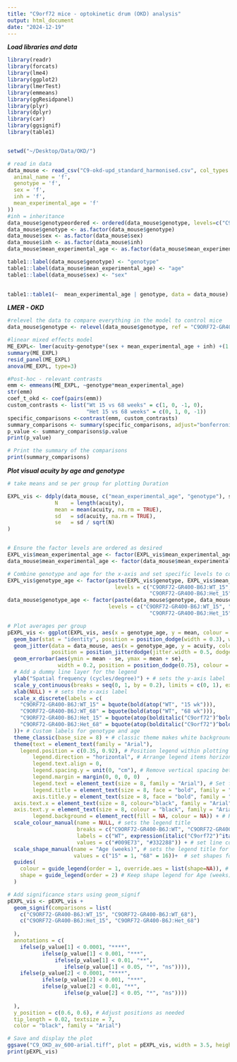 ```yaml
---
title: "C9orf72 mice - optokinetic drum (OKD) analysis"
output: html_document
date: "2024-12-19"
---
```

***Load libraries and data***

```r
library(readr)
library(forcats)
library(lme4)
library(ggplot2)
library(lmerTest)
library(emmeans)
library(ggResidpanel)
library(plyr)
library(dplyr)
library(car)
library(ggsignif)
library(table1)


setwd("~/Desktop/Data/OKD/")

# read in data 
data_mouse <- read_csv("C9-okd-upd_standard_harmonised.csv", col_types = cols (
  animal_name = 'f',
  genotype = 'f',
  sex = 'f',
  inh = 'f',
  mean_experimental_age = 'f'
))
#inh = inheritance
data_mouse$genotypeordered <- ordered(data_mouse$genotype, levels=c("C9ORF72-GR400-B6J:Het", "C9ORF72-GR400-B6J:WT"))
data_mouse$genotype <- as.factor(data_mouse$genotype)
data_mouse$sex <- as.factor(data_mouse$sex)
data_mouse$inh <- as.factor(data_mouse$inh)
data_mouse$mean_experimental_age <- as.factor(data_mouse$mean_experimental_age)

table1::label(data_mouse$genotype) <- "genotype"
table1::label(data_mouse$mean_experimental_age) <- "age"
table1::label(data_mouse$sex) <- "sex"

	
table1::table1(~  mean_experimental_age | genotype, data = data_mouse)


```

***LMER - OKD***
```r
#relevel the data to compare everything in the model to control mice
data_mouse$genotype <- relevel(data_mouse$genotype, ref = "C9ORF72-GR400-B6J:WT")

#linear mixed effects model 
ME_EXPL<- lmer(acuity~genotype*(sex + mean_experimental_age + inh) +(1|animal_name),data = data_mouse)
summary(ME_EXPL)
resid_panel(ME_EXPL) 
anova(ME_EXPL, type=3)

#Post-hoc - relevant contrasts
emm <- emmeans(ME_EXPL, ~genotype*mean_experimental_age)
str(emm)
coef_t_okd <- coef(pairs(emm))
custom_contrasts <- list("Wt 15 vs 68 weeks" = c(1, 0, -1, 0),
                         "Het 15 vs 68 weeks" = c(0, 1, 0, -1))
specific_comparisons <-contrast(emm, custom_contrasts)
summary_comparisons <- summary(specific_comparisons, adjust="bonferroni")
p_value <- summary_comparisons$p.value
print(p_value)

# Print the summary of the comparisons
print(summary_comparisons)

```



***Plot visual acuity by age and genotype***

```r

# take means and se per group for plotting Duration

EXPL_vis <- ddply(data_mouse, c("mean_experimental_age", "genotype"), summarise,
               N    = length(acuity),
               mean = mean(acuity, na.rm = TRUE),
               sd   = sd(acuity, na.rm = TRUE),
               se   = sd / sqrt(N)
)


# Ensure the factor levels are ordered as desired
EXPL_vis$mean_experimental_age <- factor(EXPL_vis$mean_experimental_age, levels = c("15", "68"))
data_mouse$mean_experimental_age <- factor(data_mouse$mean_experimental_age, levels = c("15", "68"))

# Combine genotype and age for the x-axis and set specific levels to control order and spacing
EXPL_vis$genotype_age <- factor(paste(EXPL_vis$genotype, EXPL_vis$mean_experimental_age, sep = "_"),
                                  levels = c("C9ORF72-GR400-B6J:WT_15", "C9ORF72-GR400-B6J:WT_68", 
                                             "C9ORF72-GR400-B6J:Het_15", "C9ORF72-GR400-B6J:Het_68"))
data_mouse$genotype_age <- factor(paste(data_mouse$genotype, data_mouse$mean_experimental_age, sep = "_"),
                                levels = c("C9ORF72-GR400-B6J:WT_15", "C9ORF72-GR400-B6J:WT_68", 
                                             "C9ORF72-GR400-B6J:Het_15", "C9ORF72-GR400-B6J:Het_68"))

# Plot averages per group
pEXPL_vis <- ggplot(EXPL_vis, aes(x = genotype_age, y = mean, colour = genotype)) +
  geom_bar(stat = "identity", position = position_dodge(width = 0.3), width = 0.5, alpha = 0) + 
  geom_jitter(data = data_mouse, aes(x = genotype_age, y = acuity, colour = genotype, shape = mean_experimental_age), 
              position = position_jitterdodge(jitter.width = 0.5, dodge.width = 0.3), size = 0.8) + # Add individual data points
  geom_errorbar(aes(ymin = mean - se, ymax = mean + se), 
                width = 0.2, position = position_dodge(0.75), colour = "black") + # Add error bars
  # Add a dummy line layer for the legend
  ylab("Spatial frequency (cycles/degree)") + # sets the y-axis label
  scale_y_continuous(breaks = seq(0, 1, by = 0.2), limits = c(0, 1), expand = c(0, 0)) +  # Set y-axis breaks with step size of 0.1
  xlab(NULL) + # sets the x-axis label
  scale_x_discrete(labels = c(
    "C9ORF72-GR400-B6J:WT_15" = bquote(bold(atop("WT", "15 wk"))),
    "C9ORF72-GR400-B6J:WT_68" = bquote(bold(atop("WT", "68 wk"))),
    "C9ORF72-GR400-B6J:Het_15" = bquote(atop(bolditalic("C9orf72")^bolditalic("GR400/+"), bold("15 wk"))),
    "C9ORF72-GR400-B6J:Het_68" = bquote(atop(bolditalic("C9orf72")^bolditalic("GR400/+"), bold("68 wk")))
  ))+ # Custom labels for genotype and age
  theme_classic(base_size = 8) + # classic theme makes white background without lines, sets base font size to 14 pt
  theme(text = element_text(family = "Arial"),
    legend.position = c(0.35, 0.92), # Position legend within plotting space
        legend.direction = "horizontal", # Arrange legend items horizontally
        legend.text.align = 0,
        legend.spacing.y = unit(0, "cm"), # Remove vertical spacing between items
        legend.margin = margin(0, 0, 0, 0)  ,      
        legend.text = element_text(size = 8, family = "Arial"), # Set font size for legend text
        legend.title = element_text(size = 8, face = "bold", family = "Arial"), # Set font size for legend title
        axis.title.y = element_text(size = 8, face = "bold", family = "Arial"), 
  axis.text.x = element_text(size = 8, colour="black", family = "Arial"), # Adjust vertical alignment        
  axis.text.y = element_text(size = 8, colour = "black", family = "Arial"),
        legend.background = element_rect(fill = NA, colour = NA)) + # Rotate x-axis labels for better readability
  scale_colour_manual(name = NULL, # sets the legend title     
                      breaks = c("C9ORF72-GR400-B6J:WT", "C9ORF72-GR400-B6J:Het"), # sets the order of items in the legend
                      labels = c("WT", expression(italic("C9orf72")^italic("GR400/+"))), # sets the labels of items in the legend
                      values = c("#009E73", "#332288")) + # set line colours for points
  scale_shape_manual(name = "Age (weeks)", # sets the legend title for shape
                     values = c("15" = 1, "68" = 16))+  # set shapes for ages (1 = empty circle, 16 = filled circle)
  guides(
    colour = guide_legend(order = 1, override.aes = list(shape=NA)), # Use only lines for Genotype
    shape = guide_legend(order = 2) # Keep shape legend for Age (weeks)
  )

# Add significance stars using geom_signif
pEXPL_vis <- pEXPL_vis +
  geom_signif(comparisons = list(
    c("C9ORF72-GR400-B6J:WT_15", "C9ORF72-GR400-B6J:WT_68"),
    c("C9ORF72-GR400-B6J:Het_15", "C9ORF72-GR400-B6J:Het_68")
    
  ),
  annotations = c(
    ifelse(p_value[1] < 0.0001, "****",
           ifelse(p_value[1] < 0.001, "***",
               ifelse(p_value[1] < 0.01, "**",
                  ifelse(p_value[1] < 0.05, "*", "ns")))),
    ifelse(p_value[2] < 0.0001, "****",
           ifelse(p_value[2] < 0.001, "***",
           ifelse(p_value[2] < 0.01, "**",
                  ifelse(p_value[2] < 0.05, "*", "ns"))))
   
  ),
  y_position = c(0.6, 0.6), # Adjust positions as needed
  tip_length = 0.02, textsize = 7,
  color = "black", family = "Arial")

# Save and display the plot
ggsave("C9_OKD_av_600-arial.tiff", plot = pEXPL_vis, width = 3.5, height = 3, dpi = 600)
print(pEXPL_vis)

```



